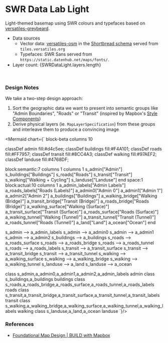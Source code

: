 

<Meta of={MapStyleStories} />

# SWR Data Lab Light

Light-themed basemap using SWR colours and typefaces based on [versatiles-greybeard](https://github.com/versatiles-org/versatiles-style).

- Data sources
  - Vector data: [versatiles-osm](https://download.versatiles.org/) in the [Shortbread schema](https://shortbread-tiles.org/) served from `tiles.versatiles.org`
  - Typefaces: SWR Sans served from `https://static.datenhub.net/maps/fonts/`.
- Layer count: {SWRDataLight.layers.length}

<Story of={MapStyleStories.Default} />

<br />

### Design Notes

We take a two-step design approach:

1. Sort the geographic data we want to present into semantic groups like "Admin Boundaries", "Roads" or "Transit" (inspired by Mapbox's [Style Components](https://docs.mapbox.com/studio-manual/guides/components/))
2. Derive physical layers (ie. `MapLayerSpecification`) from these groups and interleave them to produce a convincing image

<Mermaid chart={`
block-beta
columns 10

classDef admin fill:#d4c5ee;
classDef buildings fill:#F4A101;
classDef roads fill:#FF7957;
classDef transit fill:#8CC4A3;
classDef walking fill:#97AEF2;
classDef landuse fill:#4768DF;

block:semantic:7
columns 1
columns 1
s_admin["Admin"]
s_buildings["Buildings"]
s_roads["Roads"]
s_transit["Transit"]
s_walking["Walking + Cycling"]
s_landuse["Landuse"]
end
space:1
block:actual:10
columns 1
a_admin_labels["Admin Labels"]
a_roads_labels["Roads (Labels)"]
a_admin0["Admin 0"]
a_admin1["Admin 1"]
a_admin2["Admin 2"]
a_buildings["Buildings"]
a_walking_bridge["Walking (Bridge)"]
a_transit_bridge["Transit (Bridge)"]
a_roads_bridge["Roads (Bridge)"]
a_walking_surface["Walking (Surface)"]
a_transit_surface["Transit (Surface)"]
a_roads_surface["Roads (Surface)"]
a_walking_tunnel["Walking (Tunnel)"]
a_transit_tunnel["Transit (Tunnel)"]
a_roads_tunnel["Roads (Tunnel)"]
a_land["Land"]
a_ocean["Ocean"]
end

s_admin --> a_admin_labels
s_admin --> a_admin0
s_admin --> a_admin1
s_admin --> a_admin2
s_buildings --> a_buildings
s_roads --> a_roads_surface
s_roads --> a_roads_bridge
s_roads --> a_roads_tunnel
s_roads --> a_roads_labels
s_transit --> a_transit_surface
s_transit --> a_transit_bridge
s_transit --> a_transit_tunnel
s_walking --> a_walking_surface
s_walking --> a_walking_bridge
s_walking --> a_walking_tunnel
s_landuse --> a_land
s_landuse --> a_ocean

class s_admin,a_admin0,a_admin1,a_admin2,a_admin_labels admin
class s_buildings,a_buildings buildings
class s_roads,a_roads_bridge,a_roads_surface,a_roads_tunnel,a_roads_labels roads
class s_transit,a_transit_bridge,a_transit_surface,a_transit_tunnel,a_transit_labels transit
class s_walking,a_walking_bridge,a_walking_surface,a_walking_tunnel,a_walking_labels walking
class s_landuse,a_land,a_ocean landuse
`}/>

### References

- [Foundational Map Design | BUILD with Mapbox ](https://www.youtube.com/watch?v=QDfj9oGVZmE)
